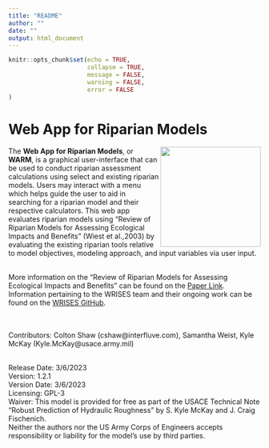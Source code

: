 ```yaml
---
title: "README"
author: ""
date: ""
output: html_document
---
```


```r
knitr::opts_chunk$set(echo = TRUE,
                      collapse = TRUE,
                      message = FALSE,
                      warning = FALSE,
                      error = FALSE
)
```


# Web App for Riparian Models

<img src="SmallStream2WestPoint.jpg" align="right" width=200/>

The **Web App for Riparian Models**, or **WARM**, is a graphical user-interface that can be used to conduct riparian assessment calculations using select and existing riparian models. Users may interact with a menu which helps guide the user to aid in searching for a riparian model and their respective calculators. This web app evaluates riparian models using "Review of Riparian Models for Assessing Ecological Impacts and Benefits" (Wiest et al.,2003) by evaluating the existing riparian tools relative to model objectives, modeling approach, and input variables via user input. 

<br />
More information on the "Review of Riparian Models for Assessing Ecological Impacts and Benefits" can be found on the [Paper Link](RiparianModelReviewSubmitted.docx). Information pertaining to the WRISES team and their ongoing work can be found on the [WRISES GitHub](https://github.com/USACE-WRISES).

<br /><br />
Contributors: Colton Shaw (cshaw@interfluve.com), Samantha Weist, Kyle McKay (Kyle.McKay@usace.army.mil)

<br />
Release Date: 3/6/2023
<br />
Version: 1.2.1
<br />
Version Date: 3/6/2023 
<br />
Licensing: GPL-3
<br />
Waiver: This model is provided for free as part of the USACE Technical Note "Robust Prediction of Hydraulic Roughness" by S. Kyle McKay and J. Craig Fischenich.
<br />
Neither the authors nor the US Army Corps of Engineers accepts responsibility or liability for the model's use by third parties.


